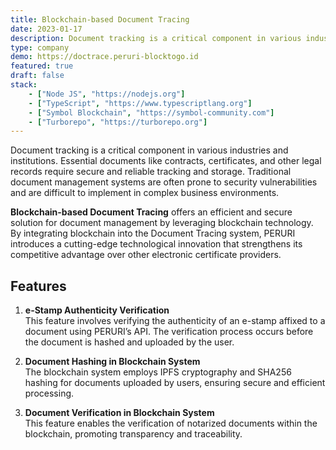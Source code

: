 ```yaml
---
title: Blockchain-based Document Tracing
date: 2023-01-17
description: Document tracking is a critical component in various industries and institutions. Essential documents like contracts, certificates, and other legal records require secure and reliable tracking and storage. Traditional document management systems are often prone to security vulnerabilities and are difficult to implement in complex business environments.
type: company
demo: https://doctrace.peruri-blocktogo.id
featured: true
draft: false
stack:
    - ["Node JS", "https://nodejs.org"]
    - ["TypeScript", "https://www.typescriptlang.org"]
    - ["Symbol Blockchain", "https://symbol-community.com"]
    - ["Turborepo", "https://turborepo.org"]
---
```


Document tracking is a critical component in various industries and institutions. Essential documents like contracts, certificates, and other legal records require secure and reliable tracking and storage. Traditional document management systems are often prone to security vulnerabilities and are difficult to implement in complex business environments.

**Blockchain-based Document Tracing** offers an efficient and secure solution for document management by leveraging blockchain technology. By integrating blockchain into the Document Tracing system, PERURI introduces a cutting-edge technological innovation that strengthens its competitive advantage over other electronic certificate providers.

## Features

1. **e-Stamp Authenticity Verification**  
   This feature involves verifying the authenticity of an e-stamp affixed to a document using PERURI’s API. The verification process occurs before the document is hashed and uploaded by the user.

2. **Document Hashing in Blockchain System**  
   The blockchain system employs IPFS cryptography and SHA256 hashing for documents uploaded by users, ensuring secure and efficient processing.

3. **Document Verification in Blockchain System**  
   This feature enables the verification of notarized documents within the blockchain, promoting transparency and traceability.